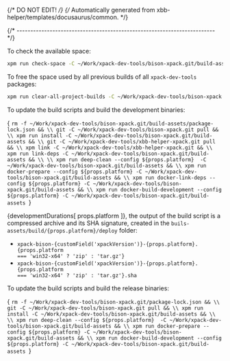 {/* DO NOT EDIT! */}
{/* Automatically generated from xbb-helper/templates/docusaurus/common. */}




{/* ------------------------------------------------------------------------ */}

To check the available space:

```sh
xpm run check-space -C ~/Work/xpack-dev-tools/bison-xpack.git/build-assets
```

To free the space used by all previous builds of all `xpack-dev-tools` packages:

```sh
xpm run clear-all-project-builds -C ~/Work/xpack-dev-tools/bison-xpack.git/build-assets
```

To update the build scripts and build the development binaries:

<CodeBlock language="sh"> {
`rm -f ~/Work/xpack-dev-tools/bison-xpack.git/build-assets/package-lock.json && \\
git -C ~/Work/xpack-dev-tools/bison-xpack.git pull && \\
xpm run install -C ~/Work/xpack-dev-tools/bison-xpack.git/build-assets && \\
git -C ~/Work/xpack-dev-tools/xbb-helper-xpack.git pull && \\
xpm link -C ~/Work/xpack-dev-tools/xbb-helper-xpack.git && \\
xpm run link-deps -C ~/Work/xpack-dev-tools/bison-xpack.git/build-assets && \\
\\
xpm run deep-clean --config ${props.platform}  -C ~/Work/xpack-dev-tools/bison-xpack.git/build-assets && \\
xpm run docker-prepare --config ${props.platform} -C ~/Work/xpack-dev-tools/bison-xpack.git/build-assets && \\
xpm run docker-link-deps --config ${props.platform} -C ~/Work/xpack-dev-tools/bison-xpack.git/build-assets && \\
xpm run docker-build-development --config ${props.platform} -C ~/Work/xpack-dev-tools/bison-xpack.git/build-assets
`} </CodeBlock>

{developmentDurations[ props.platform ]}, the output of the build script is a compressed
archive and its SHA signature, created in
the <code>buils-assets/build/{props.platform}/deploy</code> folder:

* <code>xpack-bison-{customField('xpackVersion')}-{props.platform}.{props.platform === 'win32-x64' ? 'zip' : 'tar.gz'}</code>
* <code>xpack-bison-{customField('xpackVersion')}-{props.platform}.{props.platform === 'win32-x64' ? 'zip' : 'tar.gz'}.sha</code>

To update the build scripts and build the release binaries:

<CodeBlock language="sh"> {
`rm -f ~/Work/xpack-dev-tools/bison-xpack.git/package-lock.json && \\
git -C ~/Work/xpack-dev-tools/bison-xpack.git pull && \\
xpm run install -C ~/Work/xpack-dev-tools/bison-xpack.git/build-assets && \\
\\
xpm run deep-clean --config ${props.platform}  -C ~/Work/xpack-dev-tools/bison-xpack.git/build-assets && \\
xpm run docker-prepare --config ${props.platform} -C ~/Work/xpack-dev-tools/bison-xpack.git/build-assets && \\
xpm run docker-build-development --config ${props.platform} -C ~/Work/xpack-dev-tools/bison-xpack.git/build-assets
`} </CodeBlock>
